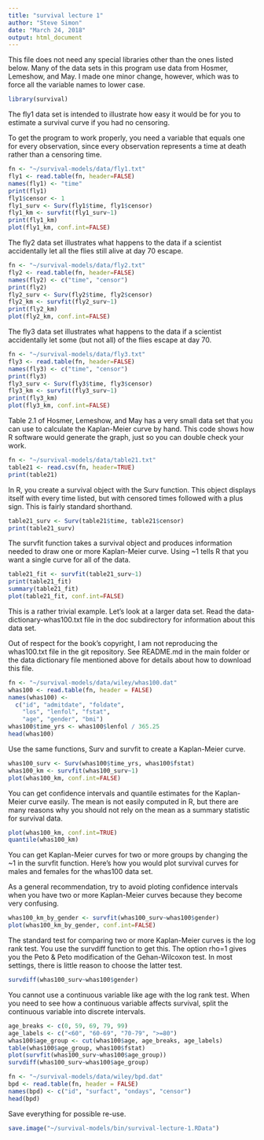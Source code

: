 ```yaml
---
title: "survival lecture 1"
author: "Steve Simon"
date: "March 24, 2018"
output: html_document
---
```


This file does not need any special libraries other than the ones listed below. Many of the data sets in this program use data from Hosmer, Lemeshow, and May. I made one minor change, however, which was to force all the variable names to lower case.

```r
library(survival)
```

The fly1 data set is intended to illustrate how easy it would be for you to estimate a survival curve if you had no censoring.

To get the program to work properly, you need a variable that equals one for every observation, since every observation represents a time at death rather than a censoring time.

```r
fn <- "~/survival-models/data/fly1.txt"
fly1 <- read.table(fn, header=FALSE)
names(fly1) <- "time"
print(fly1)
fly1$censor <- 1
fly1_surv <- Surv(fly1$time, fly1$censor)
fly1_km <- survfit(fly1_surv~1)
print(fly1_km)
plot(fly1_km, conf.int=FALSE)
```

The fly2 data set illustrates what happens to the data if a scientist accidentally let all the flies still alive at day 70 escape.

```r
fn <- "~/survival-models/data/fly2.txt"
fly2 <- read.table(fn, header=FALSE)
names(fly2) <- c("time", "censor")
print(fly2)
fly2_surv <- Surv(fly2$time, fly2$censor)
fly2_km <- survfit(fly2_surv~1)
print(fly2_km)
plot(fly2_km, conf.int=FALSE)
```

The fly3 data set illustrates what happens to the data if a scientist accidentally let some (but not all) of the flies escape at day 70.

```r
fn <- "~/survival-models/data/fly3.txt"
fly3 <- read.table(fn, header=FALSE)
names(fly3) <- c("time", "censor")
print(fly3)
fly3_surv <- Surv(fly3$time, fly3$censor)
fly3_km <- survfit(fly3_surv~1)
print(fly3_km)
plot(fly3_km, conf.int=FALSE)
```

Table 2.1 of Hosmer, Lemeshow, and May has a very small data set that you can use to calculate the Kaplan-Meier curve by hand. This code shows how R software would generate the graph, just so you can double check your work.

```r
fn <- "~/survival-models/data/table21.txt"
table21 <- read.csv(fn, header=TRUE)
print(table21)
```

In R, you create a survival object with the Surv function. This object displays itself with every time listed, but with censored times followed with a plus sign. This is fairly standard shorthand.

```r
table21_surv <- Surv(table21$time, table21$censor)
print(table21_surv)
```

The survfit function takes a survival object and produces information needed to draw one or more Kaplan-Meier curve. Using ~1 tells R that you want a single curve for all of the data.

```r
table21_fit <- survfit(table21_surv~1)
print(table21_fit)
summary(table21_fit)
plot(table21_fit, conf.int=FALSE)
```

This is a rather trivial example. Let's look at a larger data set. Read the data-dictionary-whas100.txt file in the doc subdirectory for information about this data set.

Out of respect for the book's copyright, I am not reproducing the whas100.txt file in the git repository. See README.md in the main folder or the data dictionary file mentioned above for details about how to download this file.

```r
fn <- "~/survival-models/data/wiley/whas100.dat" 
whas100 <- read.table(fn, header = FALSE) 
names(whas100) <- 
  c("id", "admitdate", "foldate",
    "los", "lenfol", "fstat",
    "age", "gender", "bmi")
whas100$time_yrs <- whas100$lenfol / 365.25
head(whas100)
```

Use the same functions, Surv and survfit to create a Kaplan-Meier curve.

```r
whas100_surv <- Surv(whas100$time_yrs, whas100$fstat)
whas100_km <- survfit(whas100_surv~1)
plot(whas100_km, conf.int=FALSE)
```

You can get confidence intervals and quantile estimates for the Kaplan-Meier curve easily. The mean is not easily computed in R, but there are many reasons why you should not rely on the mean as a summary statistic for survival data.

```r
plot(whas100_km, conf.int=TRUE)
quantile(whas100_km)
```

You can get Kaplan-Meier curves for two or more groups by changing the ~1 in the survfit function. Here's how you would plot survival curves for males and females for the whas100 data set.

As a general recommendation, try to avoid ploting confidence intervals when you have two or more Kaplan-Meier curves because they become very confusing.

```r
whas100_km_by_gender <- survfit(whas100_surv~whas100$gender)
plot(whas100_km_by_gender, conf.int=FALSE)
```

The standard test for comparing two or more Kaplan-Meier curves is the log rank test. You use the survdiff function to get this. The option rho=1 gives you the Peto & Peto modification of the Gehan-Wilcoxon test. In most settings, there is little reason to choose the latter test.

```r
survdiff(whas100_surv~whas100$gender)
```

You cannot use a continuous variable like age with the log rank test. When you need to see how a continuous variable affects survival, split the continuous variable into discrete intervals.

```r
age_breaks <- c(0, 59, 69, 79, 99)
age_labels <- c("<60", "60-69", "70-79", ">=80")
whas100$age_group <- cut(whas100$age, age_breaks, age_labels)
table(whas100$age_group, whas100$fstat)
plot(survfit(whas100_surv~whas100$age_group))
survdiff(whas100_surv~whas100$age_group)
```

```r
fn <- "~/survival-models/data/wiley/bpd.dat" 
bpd <- read.table(fn, header = FALSE) 
names(bpd) <- c("id", "surfact", "ondays", "censor")
head(bpd)
```

Save everything for possible re-use.

```r
save.image("~/survival-models/bin/survival-lecture-1.RData")
```